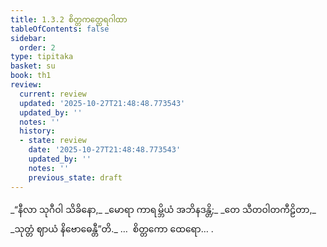```yaml
---
title: 1.3.2 စိတ္တကတ္ထေရဂါထာ
tableOfContents: false
sidebar:
  order: 2
type: tipitaka
basket: su
book: th1
review:
  current: review
  updated: '2025-10-27T21:48:48.773543'
  updated_by: ''
  notes: ''
  history:
  - state: review
    date: '2025-10-27T21:48:48.773543'
    updated_by: ''
    notes: ''
    previous_state: draft
---
```



<ReviewStatus review={frontmatter.review} showDetails={true} />

<HypothesisAnnotation frontmatter={frontmatter} />

<DynamicBreadcrumb />

<Division number="22" book="th1" e="ch" v="19" p="225">

<Paragraph number="52" type="verses" book="th1">
_“နီလာ သုဂီဝါ သိခိနော,_  
_မောရာ ကာရမ္ဘိယံ အဘိနဒန္တိ;_  
_တေ သီတဝါတကီဠိတာ,_  
_သုတ္တံ ဈာယံ နိဗောဓေန္တီ”တိ._  


</Paragraph>
</Division>

<Paragraph number="53" type="center" book="th1">
…  စိတ္တကော ထေရော… .
</Paragraph>